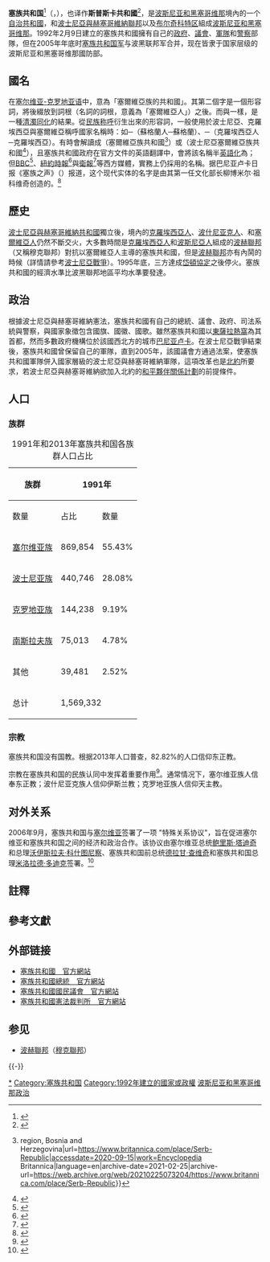 {{noteTA
|1 = zh-hk:克羅地亞; zh-tw:克羅埃西亞; zh-cn:克罗地亚; zh-sg:克罗地亚;
|2 = zh-hk:波斯尼亞; zh-tw:波士尼亞; zh-cn:波斯尼亚; zh-sg:波士尼亚;
|3 = zh-hk:黑塞哥維那; zh-tw:赫塞哥維納; zh-cn:黑塞哥维纳; zh-sg:黑塞哥维纳;
|4 = zh-hk:波黑; zh-tw:波赫; zh-cn:波黑; zh-sg:波黑;
}}
{{Distinguish|塞爾維亞共和國}}
{{Infobox country
|common_name = 塞族共和國
|native_name = {{native name|sr|Република Српска/Republika Srpska}}
|image_flag = Flag of Republika Srpska.svg
|image_coat = Seal_of_Republika_Srpska.svg
|national_anthem = 《[[我的共和国|我的共和国]]》<br>{{Lang|sr|Моја Република}}<br /><center>[[File:Moja_republika.ogg|File:Moja_republika.ogg]]</center>
|image_map = Republika Srpska in Bosnia and Herzegovina.svg
|area_km2 = 24,857
|capital = [[東薩拉熱窩|東薩拉熱窩]]
|capital_type = 首都（宪法上）
|largest_city = [[巴尼亚卢卡|巴尼亚卢卡]]
|time_zone = [[欧洲中部时间|欧洲中部时间]]
|utc_offset = +1
|time_zone_DST = [[欧洲中部夏令时间|欧洲中部夏令时间]]
|utc_offset_DST = +2
|population_census = 1,218,107
|population_census_year = 2013
|population_density_km2 = 53.3
|official_languages = {{unbulleted list|[[塞尔维亚语|塞尔维亚语]]|[[克罗地亚语|克罗地亚语]]|[[波斯尼亚语|波斯尼亚语]]}}
|official_script = {{unbulleted list|[[西里爾字母|西里爾字母]]|[[拉丁字母|拉丁字母]]}}
|ethnic_groups = [[塞尔维亚族|塞尔维亚族]]
|religion = [[东正教|东正教]]
|government_type = [[单一制|单一制]]<br />[[共和制|共和制]]<br />[[议会制|议会制]]<br />
|legislature = [[塞族共和国国民议会|国民议会]]
|leader_title1 = 總統
|leader_name1 =  热莉卡·茨维亚诺维奇
|leader_title2 = 總理 
|leader_name2 = 拉多萬·維斯基洛奇 
|currency = [[波斯尼亚和黑塞哥维那可兑换马克|可兌換馬克]]
|established_event1 = 宣布独立
|established_date1 = 1992年1月9日
|currency_code=BAM|established_event2=成为波斯尼亚和黑塞哥维那的一部分|established_date2=1995年12月14日|conventional_long_name=塞族共和国|image_map_caption=塞族共和国（红色部分）}}
'''塞族共和国'''<ref>{{Cite web|title=国家概况 — 中华人民共和国外交部|url=https://www.fmprc.gov.cn/web/gjhdq_676201/gj_676203/oz_678770/1206_678988/1206x0_678990/|accessdate=2020-12-17|work=www.fmprc.gov.cn|archive-date=2020-11-01|archive-url=https://web.archive.org/web/20201101065524/https://www.fmprc.gov.cn/web/gjhdq_676201/gj_676203/oz_678770/1206_678988/1206x0_678990/}}</ref>（{{Lang-sr-Cyrl|Република Српска}}，{{Lang-sr-Latn|Republika Srpska}}），也译作'''斯普斯卡共和國'''<ref>{{Cite web|title=波黑领导人多迪克希望年底前与普京会晤|url=http://sputniknews.cn/politics/201810091026532911/|accessdate=2020-12-17|work=sputniknews.cn|language=zh-Hans|archive-date=2018-10-09|archive-url=https://web.archive.org/web/20181009105247/http://sputniknews.cn/politics/201810091026532911/}}</ref>，是[[波斯尼亚和黑塞哥维那|波斯尼亚和黑塞哥维那]]境內的一个[[自治共和國|自治共和國]]，和[[波士尼亞與赫塞哥維納聯邦|波士尼亞與赫塞哥維納聯邦]]以及[[布爾奇科特區|布尔奇科特区]]{{efn|雖然[[布爾奇科特區|布爾奇科特區]]在名義上是屬於波士尼亞與赫塞哥維納政區的兩個政治實體塞族共和國與[[波士尼亞與赫塞哥維納聯邦|波赫聯邦]]兩者共管（condominium），但事實上（de facto）其地位卻等同於第三個實體，具有與其他兩個實體相同的權力，並且直屬於[[波士尼亞與赫塞哥維納|中央]]管轄。<ref>{{cite web|title=Brčko as a "condominium" : sovereignty in the Special District is now shared|url=http://www.ohr.int/ohr-offices/brcko/gen-info/default.asp?content_id=5528|work=Office of the High Representative and EUSpecial Representative|accessdate=2007-04-19|date=2001-08-28|archiveurl=https://web.archive.org/web/20020830014842/http://www.ohr.int/ohr-offices/brcko/gen-info/default.asp?content_id=5528|archivedate=2002-08-30|dead-url=yes}}</ref><ref>{{cite web|title=Brčko Final Award|url=http://www.ohr.int/ohr-offices/brcko/default.asp?content_id=5358|date=1999-03-05|accessdate=2007-04-19|work=Office of the High Representative and EU Special Representative|archive-date=2013-02-23|archive-url=https://web.archive.org/web/20130223065710/http://www.ohr.int/ohr-offices/brcko/default.asp?content_id=5358}}</ref>}}組成[[波斯尼亚和黑塞哥维那|波斯尼亚和黑塞哥维那]]。1992年2月9日建立的塞族共和國擁有自己的[[政府|政府]]、[[塞族共和国国民议会|議會]]、[[軍隊|軍隊]]和[[警察|警察]]部隊，但在2005年年底时[[塞族共和国军|塞族共和国军]]与波黑联邦军合并，现在皆隶于国家层级的波斯尼亚和黑塞哥维那國防部。

== 國名 ==
在[[塞尔维亚-克罗地亚语|塞尔维亚-克罗地亚语]]中，{{lang|hbs|Republika Srpska}}意為「塞爾維亞族的共和國」。其第二個字是一個形容詞，將後綴{{lang|sr-Latn|-ska}}放到詞根{{lang|sr-Latn|srb-}}（名詞{{lang|sr-Latn|''Srbin''}}的詞根，意義為「塞爾維亞人」）之後。而{{lang|sr-Latn|-ps-}}與{{lang|sr-Latn|-bs-}}一樣，是一種[[語音同化|清濁同化]]的結果。從[[民族称呼|民族称呼]]衍生出來的形容詞，一般使用於波士尼亞、克羅埃西亞與塞爾維亞稱呼國家名稱時：如{{lang|sr-Latn|Škot}}─{{lang|sr-Latn|Škotska}}（蘇格蘭人─蘇格蘭）、{{lang|sr-Latn|Hrvat}}─{{lang|sr-Latn|Hrvatska}}（克羅埃西亞人─克羅埃西亞）。{{lang|sr-Latn|Republika Srpska}}有時會解讀成{{lang|en|Serb Republic}}（塞爾維亞族共和國<ref>{{Cite web|title=Serb Republic {{!}} region, Bosnia and Herzegovina|url=https://www.britannica.com/place/Serb-Republic|accessdate=2020-09-15|work=Encyclopedia Britannica|language=en|archive-date=2021-02-25|archive-url=https://web.archive.org/web/20210225073204/https://www.britannica.com/place/Serb-Republic}}</ref>）或{{lang|en|Bosnian Serb Republic}}（波士尼亞塞爾維亞族共和國<ref>{{Cite news|title=Bosnian Serb republic leader dies|url=http://news.bbc.co.uk/2/hi/europe/7021232.stm|date=2007-09-30|accessdate=2020-09-15|language=en-GB|archive-date=2007-09-30|archive-url=https://web.archive.org/web/20070930232923/http://news.bbc.co.uk/2/hi/europe/7021232.stm}}</ref>），且塞族共和國政府在官方文件的英語翻譯中，會將該名稱半[[盎格魯化|英語化]]為{{lang|en|Republic of Srpska}}；但[[英国广播公司|BBC]]<ref>{{Cite news|title=Bosnia echoes to alarming rhetoric|url=http://news.bbc.co.uk/2/hi/8121166.stm|date=2009-06-27|accessdate=2020-09-15|language=en-GB|archive-date=2014-10-27|archive-url=https://web.archive.org/web/20141027130433/http://news.bbc.co.uk/2/hi/8121166.stm|dead-url=no}}</ref>、[[纽约时报|紐約時報]]<ref>{{cite news|url=http://www.nytimes.com/2009/02/24/opinion/24iht-edlyon.1.20395827.html?_r=1|work=The New York Times|first=James|last=Lyon|date=2009-12-04|accessdate=2010-05-22|title=Halting the downward spiral|archive-date=2020-11-09|archive-url=https://web.archive.org/web/20201109002223/https://www.nytimes.com/2009/02/24/opinion/24iht-edlyon.1.20395827.html?_r=1}}</ref>與[[衛報|衛報]]<ref>{{cite news|url=http://www.guardian.co.uk/world/2009/may/03/bosnia-war-nationalism-poor-economy|work=The Guardian|location=London|title=Bosnia lurches into a new crisis|first=Peter|last=Beaumont|date=2009-05-03|accessdate=2010-05-22|archive-date=2011-06-23|archive-url=https://web.archive.org/web/20110623132957/http://www.guardian.co.uk/world/2009/may/03/bosnia-war-nationalism-poor-economy}}</ref>等西方媒體，實務上仍採用{{lang|sr-Latn|Republika Srpska}}的名稱。据巴尼亚卢卡日报《塞族之声》（{{Lang|sr|Glas Srpske}}）报道，这个现代实体的名字是由其第一任文化部长柳博米尔·祖科维奇创造的。<ref>{{cite web|title=Kako je nastalo ime Republika Srpska|url=https://www.glassrpske.com/drustvo/panorama/Kako-je-nastalo-ime-Republika-Srpska/lat/68634.html|accessdate=2019-04-08|publisher=Glas Srpske|archiveurl=https://web.archive.org/web/20190408015731/https://www.glassrpske.com/drustvo/panorama/Kako-je-nastalo-ime-Republika-Srpska/lat/68634.html|archivedate=2019-04-08}}</ref>

== 歷史 ==
{{Main|波斯尼亚|波斯尼亚和黑塞哥维那历史|波士尼亞戰爭}}[[波斯尼亚和黑塞哥维那共和国|波士尼亞與赫塞哥維納共和國]]獨立後，境內的[[克羅埃西亞人|克羅埃西亞人]]、[[波士尼亞克人|波什尼亚克人]]、和[[塞爾維亞人|塞爾維亞人]]仍然不斷交火，大多數時間是[[克羅埃西亞人|克羅埃西亞人]]和[[波士尼亞人|波斯尼亞人]]組成的[[波士尼亞與赫塞哥維納聯邦|波赫聯邦]]（又稱穆克聯邦）對抗以塞爾維亞人主導的塞族共和國，但是[[波士尼亞與赫塞哥維納聯邦|波赫聯邦]]亦有內鬨的時候（詳情請參考[[波士尼亞戰爭|波士尼亞戰爭]]）。1995年底，三方達成[[岱頓協定|岱頓協定]]之後停火。塞族共和國的經濟水準比波黑聯邦地區平均水準要發達。

== 政治 ==
根據波士尼亞與赫塞哥維納憲法，塞族共和國有自己的總統、議會、政府、司法系統與警察，與國家象徵包含國旗、國徽、國歌。雖然塞族共和國以[[東薩拉熱窩|東薩拉熱窩]]為其首都，然而多數政府機構位於該國西北方的城市[[巴尼亚卢卡|巴尼亚卢卡]]。在波士尼亞戰爭結束後，塞族共和國曾保留自己的軍隊，直到2005年，該國議會方通過法案，使塞族共和國軍隊併入國家層級的波士尼亞與赫塞哥維納軍隊，這項改革也是[[北約|北約]]所要求，若波士尼亞與赫塞哥維納欲加入北約的[[和平伙伴关系计划|和平夥伴關係計劃]]的前提條件。

== 人口 ==

=== 族群 ===
{| class="wikitable"
|+1991年和2013年塞族共和国各族群人口占比
! rowspan="2" |族群
! colspan="2" |1991年
! colspan="2" |2013年
|-
|数量
|占比
|数量
|占比
|-
|[[塞爾維亞族|塞尔维亚族]]
|869,854
|55.43%
|1,001,299
|81.51%
|-
|[[波士尼亞克人|波士尼亚族]]
|440,746
|28.08%
|171,839
|13.99%
|-
|[[克羅埃西亞人|克罗地亚族]]
|144,238
|9.19%
|29,645
|2.41%
|-
|[[南斯拉夫人|南斯拉夫族]]
|75,013
|4.78%
|
|
|-
|其他
|39,481
|2.52%
|25,640
|2.09%
|-
|总计
| colspan="2" |1,569,332
| colspan="2" |1,228,423
|}

=== 宗教 ===
{{Pie chart|value1=82.82|value2=12.77|value3=2.20|value4=0.59|value5=1.61|color1=red|color2=green|color3=blue|color4=black|color5=white|label1=[[东正教|东正教]]|label2=[[伊斯兰教|伊斯兰教]]|label3=[[天主教|天主教]]|label4=[[无神论|无神论]]或[[不可知论|不可知论]]|label5=其他|caption=塞族共和国宗教<ref name="census2013-religion">{{cite report |chapter-url=http://www2.rzs.rs.ba/static/uploads/bilteni/popis/rezultati_popisa/Results_of_the_Census_2013.pdf |chapter=Section 4. Population by ethnicity and religion |year=2013 |title=Census of Population, Households, and Dwellings |publisher=Republika Srpska |department=Institute of Statistics |access-date=2021-12-17 |date= |archive-date=2017-05-09 |archive-url=https://web.archive.org/web/20170509041556/http://www2.rzs.rs.ba/static/uploads/bilteni/popis/rezultati_popisa/Results_of_the_Census_2013.pdf }}</ref>}}塞族共和国没有国教。根据2013年人口普查，82.82%的人口信仰东正教。

宗教在塞族共和国的民族认同中发挥着重要作用<ref>{{Cite web|title=Religious Belief and National Belonging in Central and Eastern Europe|url=https://www.pewforum.org/2017/05/10/religious-belief-and-national-belonging-in-central-and-eastern-europe/|access-date=2021-12-17|date=2017-05-10|work=Pew Research Center's Religion & Public Life Project|language=en-US|archive-date=2018-09-18|archive-url=https://web.archive.org/web/20180918142547/http://www.pewforum.org/2017/05/10/religious-belief-and-national-belonging-in-central-and-eastern-europe/}}</ref>。通常情况下，塞尔维亚族人信奉东正教；波什尼亚克族人信仰伊斯兰教；克罗地亚族人信仰天主教。
== 对外关系 ==
2006年9月，塞族共和国与[[塞尔维亚|塞尔维亚]]签署了一项 "特殊关系协议"，旨在促进塞尔维亚和塞族共和国之间的经济和政治合作。该协议由塞尔维亚总统[[鲍里斯·塔迪奇|鲍里斯·塔迪奇]]和总理[[沃伊斯拉夫·科什图尼察|沃伊斯拉夫·科什图尼察]]、塞族共和国前总统[[德拉甘·喬維奇|德拉甘·查维奇]]和塞族共和国总理[[米洛拉德·多迪克|米洛拉德·多迪克]]签署。<ref>{{cite web|last=Savić|first=Matej|date=2014|title=Sporazum o specijalnim paralelnim odnosima - Dejtonski temelj odnosa Republike Srpske i Republike Srbije|url=https://www.researchgate.net/publication/324844991}}</ref>

== 註釋 ==
{{notelist|iger=}}

== 參考文獻 ==
{{Reflist}}

== 外部链接 ==
{{Commonscat|Republika Srpska}}
* [http://www.vladars.net/ 塞族共和國　官方網站] {{WebCite|url=https://www.webcitation.org/6DXMfZR8h?url=http://www.vladars.net/sr-SP-Cyrl/Pages/Default.aspx |date=20130109073320 |dateformat=iso }}
* [http://www.predsjednikrs.net/ 塞族共和國總統　官方網站] {{Wayback|url=http://www.predsjednikrs.net/ |date=20190606175111 }}
* [http://www.narodnaskupstinars.net/ 塞族共和國國民議會　官方網站] {{Wayback|url=http://www.narodnaskupstinars.net/ |date=20210227123253 }}
* [https://web.archive.org/web/20140130234902/http://www.ustavnisud.org/ 塞族共和國憲法裁判所　官方網站]

== 参见 ==
* [[波士尼亞與赫塞哥維納聯邦|波赫聯邦]]（[[波士尼亞與赫塞哥維納聯邦|穆克聯邦]]）

{{-}}
{{南斯拉夫內戰}}

{{Authority control}}
[[Category:波士尼亞與赫塞哥維納|*]]
[[Category:塞族共和国|Category:塞族共和国]]
[[Category:1992年建立的國家或政權|Category:1992年建立的國家或政權]]
[[Category:波斯尼亚和黑塞哥维那政治|]]